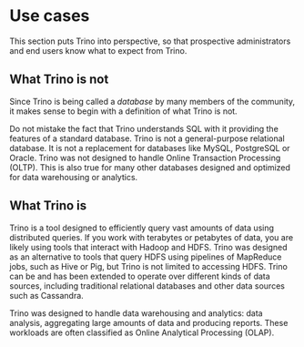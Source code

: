 # Use cases

This section puts Trino into perspective, so that prospective administrators and
end users know what to expect from Trino.

## What Trino is not

Since Trino is being called a _database_ by many members of the community, it
makes sense to begin with a definition of what Trino is not.

Do not mistake the fact that Trino understands SQL with it providing the
features of a standard database. Trino is not a general-purpose relational
database. It is not a replacement for databases like MySQL, PostgreSQL or
Oracle. Trino was not designed to handle Online Transaction Processing (OLTP).
This is also true for many other databases designed and optimized for data
warehousing or analytics.

## What Trino is

Trino is a tool designed to efficiently query vast amounts of data using
distributed queries. If you work with terabytes or petabytes of data, you are
likely using tools that interact with Hadoop and HDFS. Trino was designed as an
alternative to tools that query HDFS using pipelines of MapReduce jobs, such as
Hive or Pig, but Trino is not limited to accessing HDFS. Trino can be and has
been extended to operate over different kinds of data sources, including
traditional relational databases and other data sources such as Cassandra.

Trino was designed to handle data warehousing and analytics: data analysis,
aggregating large amounts of data and producing reports. These workloads are
often classified as Online Analytical Processing (OLAP).
